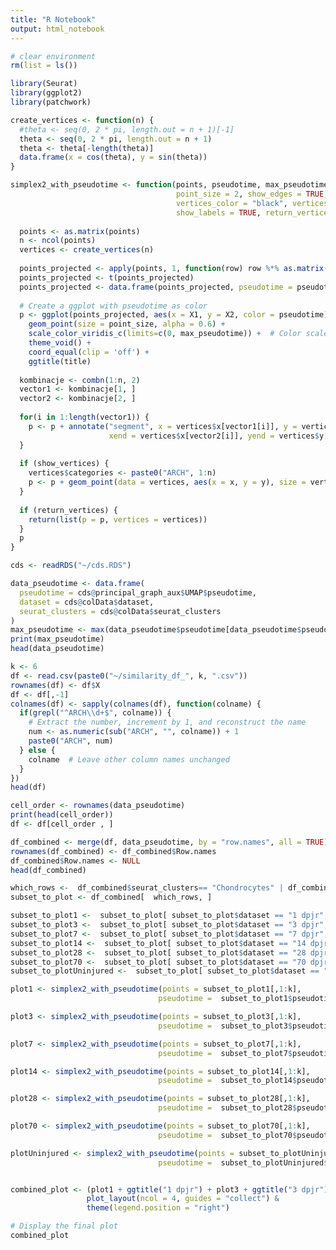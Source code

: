 ```yaml
---
title: "R Notebook"
output: html_notebook
---
```



```r
# clear environment
rm(list = ls())
```


```r
library(Seurat)
library(ggplot2)
library(patchwork)
```


```r


create_vertices <- function(n) {
  #theta <- seq(0, 2 * pi, length.out = n + 1)[-1]
  theta <- seq(0, 2 * pi, length.out = n + 1)
  theta <- theta[-length(theta)]
  data.frame(x = cos(theta), y = sin(theta))
}

simplex2_with_pseudotime <- function(points, pseudotime, max_pseudotime, origin = c(0, 0), show_points = TRUE, 
                                     point_size = 2, show_edges = TRUE, show_vertices = TRUE, 
                                     vertices_color = "black", vertices_size = 2, 
                                     show_labels = TRUE, return_vertices = FALSE, title="") {
  
  points <- as.matrix(points)
  n <- ncol(points)
  vertices <- create_vertices(n)
  
  points_projected <- apply(points, 1, function(row) row %*% as.matrix(vertices))
  points_projected <- t(points_projected)
  points_projected <- data.frame(points_projected, pseudotime = pseudotime)
  
  # Create a ggplot with pseudotime as color
  p <- ggplot(points_projected, aes(x = X1, y = X2, color = pseudotime)) +
    geom_point(size = point_size, alpha = 0.6) +
    scale_color_viridis_c(limits=c(0, max_pseudotime)) +  # Color scale for pseudotime
    theme_void() +
    coord_equal(clip = 'off') +
    ggtitle(title)
  
  kombinacje <- combn(1:n, 2)
  vector1 <- kombinacje[1, ]
  vector2 <- kombinacje[2, ]
  
  for(i in 1:length(vector1)) {
    p <- p + annotate("segment", x = vertices$x[vector1[i]], y = vertices$y[vector1[i]],
                      xend = vertices$x[vector2[i]], yend = vertices$y[vector2[i]], color = "gray")
  }
  
  if (show_vertices) {
    vertices$categories <- paste0("ARCH", 1:n)
    p <- p + geom_point(data = vertices, aes(x = x, y = y), size = vertices_size, color = vertices_color)
  }
  
  if (return_vertices) {
    return(list(p = p, vertices = vertices))
  }
  p
}
```

```r
cds <- readRDS("~/cds.RDS")
```

```r
data_pseudotime <- data.frame(
  pseudotime = cds@principal_graph_aux$UMAP$pseudotime,
  dataset = cds@colData$dataset,
  seurat_clusters = cds@colData$seurat_clusters
)
max_pseudotime <- max(data_pseudotime$pseudotime[data_pseudotime$pseudotime<Inf])
print(max_pseudotime)
head(data_pseudotime)
```


```r
k <- 6
df <- read.csv(paste0("~/similarity_df_", k, ".csv"))
rownames(df) <- df$X
df <- df[,-1]
colnames(df) <- sapply(colnames(df), function(colname) {
  if(grepl("^ARCH\\d+$", colname)) {
    # Extract the number, increment by 1, and reconstruct the name
    num <- as.numeric(sub("ARCH", "", colname)) + 1
    paste0("ARCH", num)
  } else {
    colname  # Leave other column names unchanged
  }
})
head(df)

```



```r
cell_order <- rownames(data_pseudotime)
print(head(cell_order))
df <- df[cell_order , ]
```





```r
df_combined <- merge(df, data_pseudotime, by = "row.names", all = TRUE)
rownames(df_combined) <- df_combined$Row.names
df_combined$Row.names <- NULL
head(df_combined)

```




```r
which_rows <-  df_combined$seurat_clusters== "Chondrocytes" | df_combined$seurat_clusters== "Osteoblasts" | df_combined$seurat_clusters == "1-3 dpjr Mesenchyme"
subset_to_plot <- df_combined[  which_rows, ]

subset_to_plot1 <-  subset_to_plot[ subset_to_plot$dataset == "1 dpjr",]
subset_to_plot3 <-  subset_to_plot[ subset_to_plot$dataset == "3 dpjr",]
subset_to_plot7 <-  subset_to_plot[ subset_to_plot$dataset == "7 dpjr",]
subset_to_plot14 <-  subset_to_plot[ subset_to_plot$dataset == "14 dpjr",]
subset_to_plot28 <-  subset_to_plot[ subset_to_plot$dataset == "28 dpjr",]
subset_to_plot70 <-  subset_to_plot[ subset_to_plot$dataset == "70 dpjr",]
subset_to_plotUninjured <-  subset_to_plot[ subset_to_plot$dataset == "Uninjured",]

plot1 <- simplex2_with_pseudotime(points = subset_to_plot1[,1:k], 
                                 pseudotime =  subset_to_plot1$pseudotime, max_pseudotime= max_pseudotime, point_size = 1)

plot3 <- simplex2_with_pseudotime(points = subset_to_plot3[,1:k], 
                                 pseudotime =  subset_to_plot3$pseudotime, max_pseudotime= max_pseudotime, point_size = 1)

plot7 <- simplex2_with_pseudotime(points = subset_to_plot7[,1:k], 
                                 pseudotime =  subset_to_plot7$pseudotime, max_pseudotime= max_pseudotime, point_size = 1)

plot14 <- simplex2_with_pseudotime(points = subset_to_plot14[,1:k], 
                                 pseudotime =  subset_to_plot14$pseudotime, max_pseudotime= max_pseudotime, point_size = 1)

plot28 <- simplex2_with_pseudotime(points = subset_to_plot28[,1:k], 
                                 pseudotime =  subset_to_plot28$pseudotime, max_pseudotime= max_pseudotime, point_size = 1)

plot70 <- simplex2_with_pseudotime(points = subset_to_plot70[,1:k], 
                                 pseudotime =  subset_to_plot70$pseudotime, max_pseudotime= max_pseudotime, point_size = 1)

plotUninjured <- simplex2_with_pseudotime(points = subset_to_plotUninjured[,1:k], 
                                 pseudotime =  subset_to_plotUninjured$pseudotime, max_pseudotime= max_pseudotime, point_size = 1)


combined_plot <- (plot1 + ggtitle("1 dpjr") + plot3 + ggtitle("3 dpjr") + plot7+ ggtitle("7 dpjr") + plot14+ ggtitle("14 dpjr") + plot28+ ggtitle("28 dpjr") + plot70+ ggtitle("70 dpjr") + plotUninjured+ ggtitle("Uninjured")) +
                 plot_layout(ncol = 4, guides = "collect") & 
                 theme(legend.position = "right")

# Display the final plot
combined_plot

```